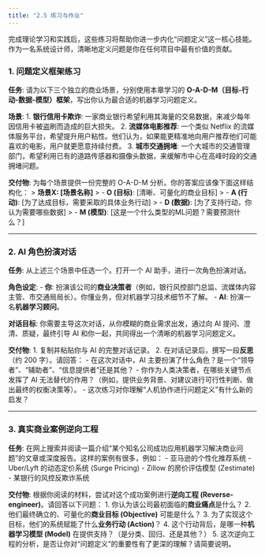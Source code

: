 ```yaml
---
title: "2.5 练习与作业"
---
```


完成理论学习和实践后，这些练习将帮助你进一步内化“问题定义”这一核心技能。作为一名系统设计师，清晰地定义问题是你在任何项目中最有价值的贡献。

### 1. 问题定义框架练习

**任务**:
请为以下三个独立的商业场景，分别使用本章学习的 **O-A-D-M（目标-行动-数据-模型）框架**，写出你认为最合适的机器学习问题定义。

**场景**:
1.  **银行信用卡欺诈**: 一家商业银行希望利用其海量的交易数据，来减少每年因信用卡被盗刷而造成的巨大损失。
2.  **流媒体电影推荐**: 一个类似 Netflix 的流媒体服务平台，希望提升用户粘性。他们认为，如果能更精准地向用户推荐他们可能喜欢的电影，用户就更愿意持续付费。
3.  **城市交通拥堵**: 一个大城市的交通管理部门，希望利用已有的道路传感器和摄像头数据，来缓解市中心在高峰时段的交通拥堵问题。

**交付物**:
为每个场景提供一份完整的 O-A-D-M 分析。你的答案应该像下面这样结构化：
> **场景X: [场景名称]**
> - **O (目标)**: [清晰、可量化的商业目标]
> - **A (行动)**: [为了达成目标，需要采取的具体业务行动]
> - **D (数据)**: [为了支持行动，你认为需要哪些数据]
> - **M (模型)**: [这是一个什么类型的ML问题？需要预测什么？]

---

### 2. AI 角色扮演对话

**任务**:
从上述三个场景中任选一个。打开一个 AI 助手，进行一次角色扮演对话。

**角色设定**:
-   **你**: 扮演该公司的**商业决策者**（例如，银行风控部门总监、流媒体内容主管、市交通局局长）。你懂业务，但对机器学习技术细节不了解。
-   **AI**: 扮演一名**机器学习顾问**。

**对话目标**:
你需要主导这次对话，从你模糊的商业需求出发，通过向 AI 提问、澄清、质疑，最终引导 AI 和你一起，共同得出一个清晰的机器学习问题定义。

**交付物**:
1.  复制并粘贴你与 AI 的完整对话记录。
2.  在对话记录后，撰写一段**反思**（约 200 字）。请回答：
    -   在这次对话中，AI 主要扮演了什么角色？是一个“领导者”、“辅助者”、“信息提供者”还是其他？
    -   你作为人类决策者，在哪些关键节点发挥了 AI 无法替代的作用？（例如，提供业务背景、对建议进行可行性判断、做出最终的权衡决策等）。
    -   这次练习对你理解“人机协作进行问题定义”有什么新的启发？

---

### 3. 真实商业案例逆向工程

**任务**:
在网上搜索并阅读一篇介绍“某个知名公司成功应用机器学习解决商业问题”的文章或深度报告。这样的案例有很多，例如：
-   亚马逊的个性化推荐系统
-   Uber/Lyft 的动态定价系统 (Surge Pricing)
-   Zillow 的房价评估模型 (Zestimate)
-   某银行的风控反欺诈系统

**交付物**:
根据你阅读的材料，尝试对这个成功案例进行**逆向工程 (Reverse-engineer)**。请回答以下问题：
1.  你认为该公司最初面临的**商业痛点**是什么？
2.  他们最终确立的、可量化的**商业目标 (Objective)** 可能是什么？
3.  为了实现这个目标，他们的系统赋能了什么**业务行动 (Action)**？
4.  这个行动背后，是哪一种**机器学习模型 (Model)** 在提供支持？（是分类、回归、还是其他？）
5.  这次逆向工程的分析，是否让你对“问题定义”的重要性有了更深的理解？请简要说明。
